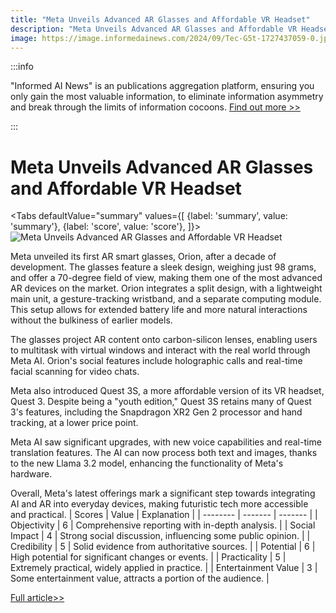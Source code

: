 ```yaml
---
title: "Meta Unveils Advanced AR Glasses and Affordable VR Headset"
description: "Meta Unveils Advanced AR Glasses and Affordable VR Headset"
image: https://image.informedainews.com/2024/09/Tec-G5t-1727437059-0.jpg
---
```



:::info

"Informed AI News" is an publications aggregation platform, ensuring you only gain the most valuable information, to eliminate information asymmetry and break through the limits of information cocoons.  [Find out more >>](/)

:::

# Meta Unveils Advanced AR Glasses and Affordable VR Headset


<Tabs
	defaultValue="summary"
	values={[
	{label: 'summary', value: 'summary'},
	{label: 'score', value: 'score'},
]}>
<TabItem value="summary">
<img
  src="https://image.informedainews.com/2024/09/Tec-G5t-1727437059-0.jpg"
  alt="Meta Unveils Advanced AR Glasses and Affordable VR Headset"
/>



Meta unveiled its first AR smart glasses, Orion, after a decade of development. The glasses feature a sleek design, weighing just 98 grams, and offer a 70-degree field of view, making them one of the most advanced AR devices on the market. Orion integrates a split design, with a lightweight main unit, a gesture-tracking wristband, and a separate computing module. This setup allows for extended battery life and more natural interactions without the bulkiness of earlier models.

The glasses project AR content onto carbon-silicon lenses, enabling users to multitask with virtual windows and interact with the real world through Meta AI. Orion's social features include holographic calls and real-time facial scanning for video chats.

Meta also introduced Quest 3S, a more affordable version of its VR headset, Quest 3. Despite being a "youth edition," Quest 3S retains many of Quest 3's features, including the Snapdragon XR2 Gen 2 processor and hand tracking, at a lower price point.

Meta AI saw significant upgrades, with new voice capabilities and real-time translation features. The AI can now process both text and images, thanks to the new Llama 3.2 model, enhancing the functionality of Meta's hardware.

Overall, Meta's latest offerings mark a significant step towards integrating AI and AR into everyday devices, making futuristic tech more accessible and practical.
</TabItem>
<TabItem value="score">
	| Scores     | Value   | Explanation |
	| -------- | ------- | ------- |
	| Objectivity  | 6    | Comprehensive reporting with in-depth analysis.    |
	| Social Impact | 4     | Strong social discussion, influencing some public opinion.    |
	| Credibility    | 5    | Solid evidence from authoritative sources.    |
	| Potential    | 6    | High potential for significant changes or events.    |
	| Practicality    | 5    | Extremely practical, widely applied in practice.    |
	| Entertainment Value    | 3    | Some entertainment value, attracts a portion of the audience.    |
</TabItem>
</Tabs>

[Full article>>](https://www.36kr.com/p/2966031464697858)
